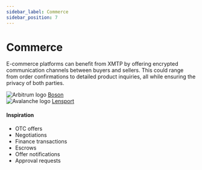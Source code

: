 ```yaml
---
sidebar_label: Commerce
sidebar_position: 7
---
```



# Commerce

E-commerce platforms can benefit from XMTP by offering encrypted communication channels between buyers and sellers. This could range from order confirmations to detailed product inquiries, all while ensuring the privacy of both parties.

<div class="chain-list">
  <div class="chain-item">
    <img src={boson} style={{ width: "100px" }} alt="Arbitrum logo" />
    <a href="https://www.bosonprotocol.io/">Boson</a>
  </div>
  <div class="chain-item">
    <img src={lensport} style={{ width: "100px" }} alt="Avalanche logo" />
    <a href="https://lensport.io/">Lensport</a>
  </div>
</div>

#### Inspiration

- OTC offers
- Negotiations
- Finance transactions
- Escrows
- Offer notifications
- Approval requests
